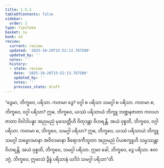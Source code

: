 ```yaml
---
title: 1.5.2
tableOfContents: false
sidebar:
  order: 2
type: tipitaka
basket: su
book: a2
review:
  current: review
  updated: '2025-10-20T15:52:13.787580'
  updated_by: ''
  notes: ''
  history:
  - state: review
    date: '2025-10-20T15:52:13.787580'
    updated_by: ''
    notes: ''
    previous_state: draft
---
```



<DynamicBreadcrumb />


<ReviewStatus review={frontmatter.review} showDetails={true} />

<HypothesisAnnotation frontmatter={frontmatter} />

<Division number="44" book="a2" e="ch" v="15" p="71">

<Paragraph number="108" book="a2">
“ဒွေမာ, ဘိက္ခဝေ, ပရိသာ. ကတမာ ဒွေ? ဝဂ္ဂါ စ ပရိသာ သမဂ္ဂါ စ ပရိသာ. ကတမာ စ, ဘိက္ခဝေ, ဝဂ္ဂါ ပရိသာ? ဣဓ, ဘိက္ခဝေ, ယဿံ ပရိသာယံ ဘိက္ခူ ဘဏ္ဍနဇာတာ ကလဟဇာတာ ဝိဝါဒါပန္နာ အညမညံ မုခသတ္တီဟိ ဝိတုဒန္တာ ဝိဟရန္တိ. အယံ ဝုစ္စတိ, ဘိက္ခဝေ, ဝဂ္ဂါ ပရိသာ.
</Paragraph>

<Paragraph number="109" book="a2">
ကတမာ စ, ဘိက္ခဝေ, သမဂ္ဂါ ပရိသာ? ဣဓ, ဘိက္ခဝေ, ယဿံ ပရိသာယံ ဘိက္ခူ သမဂ္ဂါ သမ္မောဒမာနာ အဝိဝဒမာနာ ခီရောဒကီဘူတာ အညမညံ ပိယစက္ခူဟိ သမ္ပဿန္တာ ဝိဟရန္တိ. အယံ ဝုစ္စတိ, ဘိက္ခဝေ, သမဂ္ဂါ ပရိသာ. ဣမာ ခေါ, ဘိက္ခဝေ, ဒွေ ပရိသာ. ဧတဒဂ္ဂံ, ဘိက္ခဝေ, ဣမာသံ ဒွိန္နံ ပရိသာနံ ယဒိဒံ သမဂ္ဂါ ပရိသာ”တိ.
</Paragraph>
</Division>